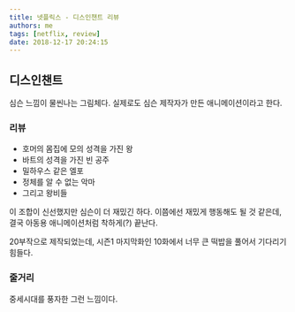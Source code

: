 ```yaml
---
title: 넷플릭스 - 디스인챈트 리뷰
authors: me
tags: [netflix, review]
date: 2018-12-17 20:24:15
---
```



## 디스인챈트

<ReactPlayer
  url="https://www.youtube.com/watch?v=YESPJGPMDFk"
  controls
  pip
  playsinline
/>

심슨 느낌이 물씬나는 그림체다.
실제로도 심슨 제작자가 만든 애니메이션이라고 한다.

### 리뷰

- 호머의 몸집에 모의 성격을 가진 왕
- 바트의 성격을 가진 빈 공주
- 밀하우스 같은 엘포
- 정체를 알 수 없는 악마
- 그리고 왕비들

이 조합이 신선했지만 심슨이 더 재밌긴 하다.
이쯤에선 재밌게 행동해도 될 것 같은데, 결국 아동용 애니메이션처럼 착하게(?) 끝난다.

20부작으로 제작되었는데, 시즌1 마지막화인 10화에서 너무 큰 떡밥을 풀어서 기다리기 힘들다.

### 줄거리

중세시대를 풍자한 그런 느낌이다.
